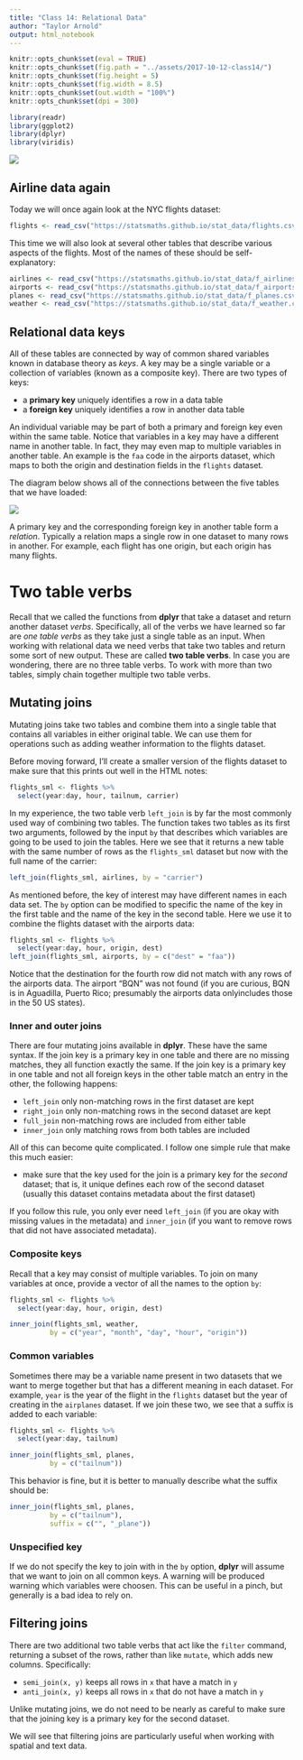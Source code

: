 ```yaml
---
title: "Class 14: Relational Data"
author: "Taylor Arnold"
output: html_notebook
---
```


```r
knitr::opts_chunk$set(eval = TRUE)
knitr::opts_chunk$set(fig.path = "../assets/2017-10-12-class14/")
knitr::opts_chunk$set(fig.height = 5)
knitr::opts_chunk$set(fig.width = 8.5)
knitr::opts_chunk$set(out.width = "100%")
knitr::opts_chunk$set(dpi = 300)
```

```r
library(readr)
library(ggplot2)
library(dplyr)
library(viridis)
```


![](../assets/img/data_pipeline_transform.png)

## Airline data again

Today we will once again look at the NYC flights dataset:

```r
flights <- read_csv("https://statsmaths.github.io/stat_data/flights.csv")
```

This time we will also look at several other tables that describe
various aspects of the flights. Most of the names of these
should be self-explanatory:

```r
airlines <- read_csv("https://statsmaths.github.io/stat_data/f_airlines.csv")
airports <- read_csv("https://statsmaths.github.io/stat_data/f_airports.csv")
planes <- read_csv("https://statsmaths.github.io/stat_data/f_planes.csv")
weather <- read_csv("https://statsmaths.github.io/stat_data/f_weather.csv")
```

## Relational data keys

All of these tables are connected by way of common shared
variables known in database theory as *keys*. A key may be
a single variable or a collection of variables (known as
a composite key). There are two types of keys:

- a **primary key** uniquely identifies a row in a data table
- a **foreign key** uniquely identifies a row in another data table

An individual variable may be part of both a primary and foreign
key even within the same table. Notice that variables in a key
may have a different name in another table. In fact, they may
even map to multiple variables in another table. An example is the
`faa` code in the airports dataset, which maps to both the
origin and destination fields in the `flights` dataset.

The diagram below shows all of the connections between the five
tables that we have loaded:

![](../assets/img/relational-nycflights.png)

A primary key and the corresponding foreign key in another table form a *relation*.
Typically a relation maps a single row in one dataset to many rows in another.
For example, each flight has one origin, but each origin has many flights.

# Two table verbs

Recall that we called the functions from **dplyr** that take a dataset and
return another dataset *verbs*. Specifically, all of the verbs we have learned
so far are *one table verbs* as they take just a single table as an input.
When working with relational data we need verbs that take two tables and
return some sort of new output. These are called **two table verbs**. In
case you are wondering, there are no three table verbs. To work with more
than two tables, simply chain together multiple two table verbs.

## Mutating joins

Mutating joins take two tables and combine them into a single table
that contains all variables in either original table. We can use them
for operations such as adding weather information to the flights dataset.

Before moving forward, I'll create a smaller version of the flights
dataset to make sure that this prints out well in the HTML notes:

```r
flights_sml <- flights %>%
  select(year:day, hour, tailnum, carrier)
```

In my experience, the two table verb `left_join` is by far the most
commonly used way of combining two tables. The function takes two
tables as its first two arguments, followed by the input `by` that
describes which variables are going to be used to join the tables.
Here we see that it returns a new table with the same number of rows
as the `flights_sml` dataset but now with the full name of the carrier:

```r
left_join(flights_sml, airlines, by = "carrier")
```

As mentioned before, the key of interest may have different names in each
data set. The `by` option can be modified to specific the name of the key
in the first table and the name of the key in the second table. Here we
use it to combine the flights dataset with the airports data:

```r
flights_sml <- flights %>%
  select(year:day, hour, origin, dest)
left_join(flights_sml, airports, by = c("dest" = "faa"))
```

Notice that the destination for the fourth row did not match
with any rows of the airports data. The airport "BQN" was not found
(if you are curious, BQN is in Aguadilla, Puerto Rico; presumably
the airports data onlyincludes those in the 50 US states).

### Inner and outer joins

There are four mutating joins available in **dplyr**. These have the
same syntax. If the join key is a primary key in one table and there
are no missing matches, they all function exactly the same. If the
join key is a primary key in one table and not all foreign keys in
the other table match an entry in the other, the following happens:

- `left_join` only non-matching rows in the first dataset are kept
- `right_join` only non-matching rows in the second dataset are kept
- `full_join` non-matching rows are included from either table
- `inner_join` only matching rows from both tables are included

All of this can become quite complicated. I follow one simple rule
that make this much easier:

- make sure that the key used for the join is a primary key for
the *second* dataset; that is, it unique defines each row of the
second dataset (usually this dataset contains metadata about the
first dataset)

If you follow this rule, you only ever need `left_join` (if you are
okay with missing values in the metadata) and `inner_join`
(if you want to remove rows that did not have associated metadata).

### Composite keys

Recall that a key may consist of multiple variables. To
join on many variables at once, provide a vector of all the names
to the option `by`:

```r
flights_sml <- flights %>%
  select(year:day, hour, origin, dest)

inner_join(flights_sml, weather,
          by = c("year", "month", "day", "hour", "origin"))
```

### Common variables

Sometimes there may be a variable name present in two datasets that
we want to merge together but that has a different meaning in each
dataset. For example, `year` is the year of the flight in the `flights`
dataset but the year of creating in the `airplanes` dataset. If
we join these two, we see that a suffix is added to each variable:

```r
flights_sml <- flights %>%
  select(year:day, tailnum)

inner_join(flights_sml, planes,
          by = c("tailnum"))
```

This behavior is fine, but it is better to manually describe
what the suffix should be:

```r
inner_join(flights_sml, planes,
          by = c("tailnum"),
          suffix = c("", "_plane"))
```

### Unspecified key

If we do not specify the key to join with in the `by` option, **dplyr**
will assume that we want to join on all common keys. A warning will be
produced warning which variables were choosen. This can be useful in a
pinch, but generally is a bad idea to rely on.

## Filtering joins

There are two additional two table verbs that act like the `filter`
command, returning a subset of the rows, rather than like `mutate`,
which adds new columns. Specifically:

- `semi_join(x, y)` keeps all rows in `x` that have a match in `y`
- `anti_join(x, y)` keeps all rows in `x` that do not have a match in `y`

Unlike mutating joins, we do not need to be nearly as careful to make
sure that the joining key is a primary key for the second dataset.

We will see that filtering joins are particularly useful when working
with spatial and text data.




